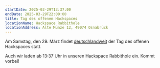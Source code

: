 ```yaml
---
startDate: 2025-03-29T13:37:00
endDate: 2025-03-29T22:00:00
title: Tag des offenen Hackspaces
locationName: Hackspace Rabbithole
locationAddress: Alte Münze 12, 49074 Osnabrück
---
```


Am Samstag, den 29. März findet <a href="https://events.ccc.de/calendar/" rel="noreferer" target="_blank">deutschlandweit</a> der Tag des offenen Hackspaces statt.

Auch wir laden ab 13:37 Uhr in unseren Hackspace Rabbithole ein. Kommt vorbei!
